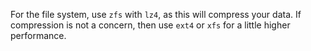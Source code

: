 For the file system, use `zfs` with `lz4`, as this will compress your data. If compression
is not a concern, then use `ext4` or `xfs` for a little higher performance.
